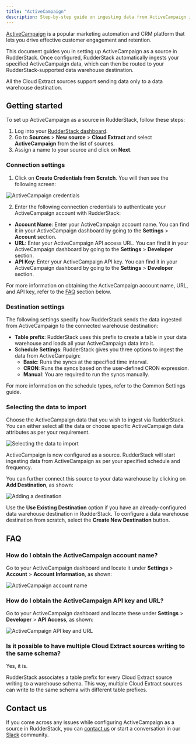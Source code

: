 ```yaml
---
title: "ActiveCampaign"
description: Step-by-step guide on ingesting data from ActiveCampaign into RudderStack.
---
```


[ActiveCampaign](https://www.activecampaign.com/) is a popular marketing automation and CRM platform that lets you drive effective customer engagement and retention.

This document guides you in setting up ActiveCampaign as a source in RudderStack. Once configured, RudderStack automatically ingests your specified ActiveCampaign data, which can then be routed to your RudderStack-supported data warehouse destination.

<div class="warningBlock">
All the Cloud Extract sources support sending data only to a <Link to="/destinations/warehouse-destinations/">data warehouse destination</Link>.
</div>

## Getting started

To set up ActiveCampaign as a source in RudderStack, follow these steps:

1. Log into your [RudderStack dashboard](https://app.rudderstack.com/).
2. Go to **Sources** > **New source** > **Cloud Extract** and select **ActiveCampaign** from the list of sources.
3. Assign a name to your source and click on **Next**.

### Connection settings

1. Click on **Create Credentials from Scratch**. You will then see the following screen:

<img src="../../assets/cloud-extract-sources/activecampaign-connection-settings.png" alt="ActiveCampaign credentials" />

2. Enter the following connection credentials to authenticate your ActiveCampaign account with RudderStack:
  - **Account Name**: Enter your ActiveCampaign account name. You can find it in your ActiveCampaign dashboard by going to the **Settings** > **Account** section.
  - **URL**: Enter your ActiveCampaign API access URL. You can find it in your ActiveCampaign dashboard by going to the **Settings** > **Developer** section.
  - **API Key**: Enter your ActiveCampaign API key. You can find it in your ActiveCampaign dashboard by going to the **Settings** > **Developer** section.

<div class="infoBlock">

For more information on obtaining the ActiveCampaign account name, URL, and API key, refer to the <a href="#faq">FAQ</a> section below.
</div>

### Destination settings

The following settings specify how RudderStack sends the data ingested from ActiveCampaign to the connected warehouse destination:

- **Table prefix**: RudderStack uses this prefix to create a table in your data warehouse and loads all your ActiveCampaign data into it.
- **Schedule Settings**: RudderStack gives you three options to ingest the data from ActiveCampaign:
    - **Basic**: Runs the syncs at the specified time interval. 
    - **CRON**: Runs the syncs based on the user-defined CRON expression.
    - **Manual**: You are required to run the syncs manually.

<div class="infoBlock">

For more information on the schedule types, refer to the <Link to="/sources/extract/common-settings/">Common Settings</Link> guide.
</div>

### Selecting the data to import

Choose the ActiveCampaign data that you wish to ingest via RudderStack. You can either select all the data or choose specific ActiveCampaign data attributes as per your requirement.

<img src="../../assets/cloud-extract-sources/activecampaign-connection-settings-2.png" alt="Selecting the data to import" />

ActiveCampaign is now configured as a source. RudderStack will start ingesting data from ActiveCampaign as per your specified schedule and frequency.

You can further connect this source to your data warehouse by clicking on **Add Destination**, as shown:

<img src="../../assets/cloud-extract-sources/add-destination.png" alt="Adding a destination" />

<div class="successBlock">

Use the <strong>Use Existing Destination</strong> option if you have an already-configured data warehouse destination in RudderStack. To configure a data warehouse destination from scratch, select the <strong>Create New Destination</strong> button.
</div>

## FAQ

### How do I obtain the ActiveCampaign account name?

Go to your ActiveCampaign dashboard and locate it under **Settings** > **Account** > **Account Information**, as shown:

<img src="../../assets/cloud-extract-sources/activecampaign-connection-settings-4.png" alt="ActiveCampaign account name" />

### How do I obtain the ActiveCampaign API key and URL?

Go to your ActiveCampaign dashboard and locate these under **Settings** > **Developer** > **API Access**, as shown:

<img src="../../assets/cloud-extract-sources/activecampaign-connection-settings-3.png" alt="ActiveCampaign API key and URL" />

### Is it possible to have multiple Cloud Extract sources writing to the same schema?

Yes, it is.

RudderStack associates a table prefix for every Cloud Extract source writing to a warehouse schema. This way, multiple Cloud Extract sources can write to the same schema with different table prefixes.

## Contact us

If you come across any issues while configuring ActiveCampaign as a source in RudderStack, you can [contact us](mailto:%20docs@rudderstack.com) or start a conversation in our [Slack](https://rudderstack.com/join-rudderstack-slack-community) community.
